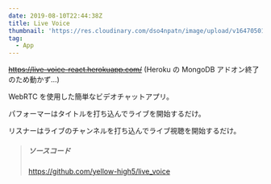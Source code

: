 ```yaml
---
date: 2019-08-10T22:44:38Z
title: Live Voice
thumbnail: 'https://res.cloudinary.com/dso4npatn/image/upload/v1647050127/media/works/thumbnail/live-voice_q3efkb.png'
tag:
  - App
---
```


~~https://live-voice-react.herokuapp.com/~~
(Heroku の MongoDB アドオン終了のため動かず...)

WebRTC を使用した簡単なビデオチャットアプリ。

パフォーマーはタイトルを打ち込んでライブを開始するだけ。

リスナーはライブのチャンネルを打ち込んでライブ視聴を開始するだけ。

> ##### ソースコード
>
> https://github.com/yellow-high5/live_voice
